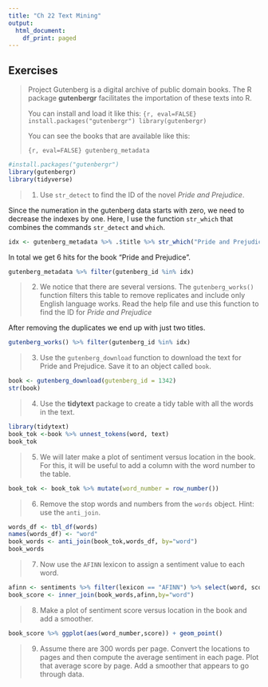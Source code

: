 ```yaml
---
title: "Ch 22 Text Mining"
output:
  html_document:
    df_print: paged
---
```



## Exercises


>Project Gutenberg is a digital archive of public domain books. The R package __gutenbergr__ facilitates the importation of these texts into R.
>
>You can install and load it like this:
>```{r, eval=FALSE}
>install.packages("gutenbergr")
>library(gutenbergr)
>```
>
>You can see the books that are available like this:
>
>```{r, eval=FALSE}
>gutenberg_metadata
>```

```r
#install.packages("gutenbergr")
library(gutenbergr)
library(tidyverse)
```


>1. Use `str_detect` to find the ID of the novel _Pride and Prejudice_. 

Since the numeration in the gutenberg data starts with zero, we need to decrease the indexes by one.
Here, I use the function `str_which` that combines the commands `str_detect` and `which`.
```r
idx <- gutenberg_metadata %>% .$title %>% str_which("Pride and Prejudice") %>% .[]-1
```

In total we get 6 hits for the book "Pride and Prejudice".
```r
gutenberg_metadata %>% filter(gutenberg_id %in% idx)
```


>2. We notice that there are several versions. The `gutenberg_works()` function filters this table to remove replicates and include only English language works. Read the help file and use this function to find the ID for _Pride and Prejudice_

After removing the duplicates we end up with just two titles.
```r
gutenberg_works() %>% filter(gutenberg_id %in% idx)
```


>3. Use the `gutenberg_download` function to download the text for Pride and Prejudice. Save it to an object called `book`.

```r
book <- gutenberg_download(gutenberg_id = 1342)
str(book)
```

    
>4. Use the __tidytext__ package to create a tidy table with all the words in the text.

```r
library(tidytext)
book_tok <-book %>% unnest_tokens(word, text)
book_tok
```

   
>5. We will later make a plot of sentiment versus location in the book. For this, it will be useful to add a column with the word number to the table. 

```r
book_tok <- book_tok %>% mutate(word_number = row_number())
```

>6. Remove the stop words and numbers from the `words` object. Hint: use the `anti_join`. 

```r
words_df <- tbl_df(words)
names(words_df) <- "word"
book_words <- anti_join(book_tok,words_df, by="word")
book_words
```

   
>7. Now use the `AFINN` lexicon to assign a sentiment value to each word.

```r
afinn <- sentiments %>% filter(lexicon == "AFINN") %>% select(word, score)
book_score <- inner_join(book_words,afinn,by="word")
```

    
>8. Make a plot of sentiment score versus location in the book and add a smoother.

```r
book_score %>% ggplot(aes(word_number,score)) + geom_point()
```


   
>9. Assume there are 300 words per page. Convert the locations to pages and then compute the average sentiment in each page. Plot that average score by page. Add a smoother that appears to go through data.


   